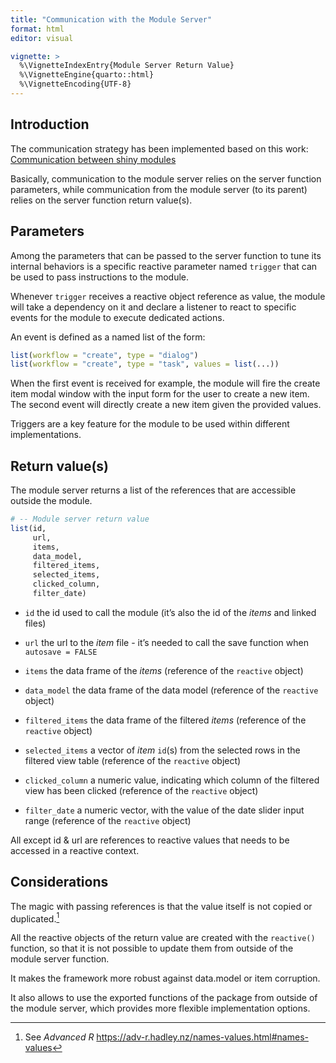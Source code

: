 ```yaml
---
title: "Communication with the Module Server"
format: html
editor: visual

vignette: >
  %\VignetteIndexEntry{Module Server Return Value}
  %\VignetteEngine{quarto::html}
  %\VignetteEncoding{UTF-8}
---
```


## Introduction

The communication strategy has been implemented based on this work:\
[Communication between shiny modules](https://thekangaroofactory.github.io/communication-between-shiny-modules/)

Basically, communication to the module server relies on the server function parameters, while communication from the module server (to its parent) relies on the server function return value(s).

## Parameters

Among the parameters that can be passed to the server function to tune its internal behaviors is a specific reactive parameter named `trigger` that can be used to pass instructions to the module.

Whenever `trigger` receives a reactive object reference as value, the module will take a dependency on it and declare a listener to react to specific events for the module to execute dedicated actions.

An event is defined as a named list of the form:

``` r
list(workflow = "create", type = "dialog")
list(workflow = "create", type = "task", values = list(...))
```

When the first event is received for example, the module will fire the create item modal window with the input form for the user to create a new item.\
The second event will directly create a new item given the provided values.

Triggers are a key feature for the module to be used within different implementations.

## Return value(s)

The module server returns a list of the references that are accessible outside the module.

``` r
# -- Module server return value
list(id,
     url,
     items,
     data_model,
     filtered_items,
     selected_items,
     clicked_column,
     filter_date)
```

-   `id` the id used to call the module (it's also the id of the *items* and linked files)

-   `url` the url to the *item* file - it's needed to call the save function when `autosave = FALSE`

-   `items` the data frame of the *items* (reference of the `reactive` object)

-   `data_model` the data frame of the data model (reference of the `reactive` object)

-   `filtered_items` the data frame of the filtered *items* (reference of the `reactive` object)

-   `selected_items` a vector of *item* `id`(s) from the selected rows in the filtered view table (reference of the `reactive` object)

-   `clicked_column` a numeric value, indicating which column of the filtered view has been clicked (reference of the `reactive` object)

-   `filter_date` a numeric vector, with the value of the date slider input range (reference of the `reactive` object)

All except id & url are references to reactive values that needs to be accessed in a reactive context.

## Considerations

The magic with passing references is that the value itself is not copied or duplicated.[^1]

[^1]: See *Advanced R* <https://adv-r.hadley.nz/names-values.html#names-values>

All the reactive objects of the return value are created with the `reactive()` function, so that it is not possible to update them from outside of the module server function.

It makes the framework more robust against data.model or item corruption.

It also allows to use the exported functions of the package from outside of the module server, which provides more flexible implementation options.
